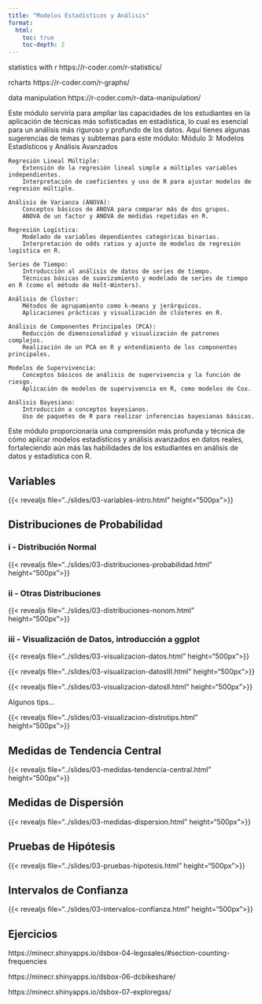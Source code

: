 ```yaml
---
title: "Modelos Estadísticos y Análisis"
format:
  html:
    toc: true
    toc-depth: 2
---
```


statistics with r
https://r-coder.com/r-statistics/

rcharts
https://r-coder.com/r-graphs/ 

data manipulation
https://r-coder.com/r-data-manipulation/

Este módulo serviría para ampliar las capacidades de los estudiantes en la aplicación de técnicas más sofisticadas en estadística, lo cual es esencial para un análisis más riguroso y profundo de los datos. Aquí tienes algunas sugerencias de temas y subtemas para este módulo:
Módulo 3: Modelos Estadísticos y Análisis Avanzados

    Regresión Lineal Múltiple:
        Extensión de la regresión lineal simple a múltiples variables independientes.
        Interpretación de coeficientes y uso de R para ajustar modelos de regresión múltiple.

    Análisis de Varianza (ANOVA):
        Conceptos básicos de ANOVA para comparar más de dos grupos.
        ANOVA de un factor y ANOVA de medidas repetidas en R.

    Regresión Logística:
        Modelado de variables dependientes categóricas binarias.
        Interpretación de odds ratios y ajuste de modelos de regresión logística en R.

    Series de Tiempo:
        Introducción al análisis de datos de series de tiempo.
        Técnicas básicas de suavizamiento y modelado de series de tiempo en R (como el método de Holt-Winters).

    Análisis de Clúster:
        Métodos de agrupamiento como k-means y jerárquicos.
        Aplicaciones prácticas y visualización de clústeres en R.

    Análisis de Componentes Principales (PCA):
        Reducción de dimensionalidad y visualización de patrones complejos.
        Realización de un PCA en R y entendimiento de los componentes principales.

    Modelos de Supervivencia:
        Conceptos básicos de análisis de supervivencia y la función de riesgo.
        Aplicación de modelos de supervivencia en R, como modelos de Cox.

    Análisis Bayesiano:
        Introducción a conceptos bayesianos.
        Uso de paquetes de R para realizar inferencias bayesianas básicas.

Este módulo proporcionaría una comprensión más profunda y técnica de cómo aplicar modelos estadísticos y análisis avanzados en datos reales, fortaleciendo aún más las habilidades de los estudiantes en análisis de datos y estadística con R.


## Variables

{{< revealjs file="../slides/03-variables-intro.html" height="500px">}}

## Distribuciones de Probabilidad

### i - Distribución Normal

{{< revealjs file="../slides/03-distribuciones-probabilidad.html" height="500px">}}

### ii - Otras Distribuciones

{{< revealjs file="../slides/03-distribuciones-nonom.html" height="500px">}}

### iii - Visualización de Datos, introducción a ggplot

{{< revealjs file="../slides/03-visualizacion-datos.html" height="500px">}}

{{< revealjs file="../slides/03-visualizacion-datosIII.html" height="500px">}}

{{< revealjs file="../slides/03-visualizacion-datosll.html" height="500px">}}

Algunos tips...

{{< revealjs file="../slides/03-visualizacion-distrotips.html" height="500px">}}

## Medidas de Tendencia Central

{{< revealjs file="../slides/03-medidas-tendencia-central.html" height="500px">}}

## Medidas de Dispersión

{{< revealjs file="../slides/03-medidas-dispersion.html" height="500px">}}

## Pruebas de Hipótesis

{{< revealjs file="../slides/03-pruebas-hipotesis.html" height="500px">}}

## Intervalos de Confianza

{{< revealjs file="../slides/03-intervalos-confianza.html" height="500px">}}

## Ejercicios

https://minecr.shinyapps.io/dsbox-04-legosales/#section-counting-frequencies

https://minecr.shinyapps.io/dsbox-06-dcbikeshare/

https://minecr.shinyapps.io/dsbox-07-exploregss/

